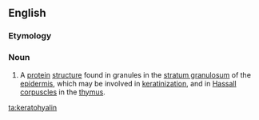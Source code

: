 ==English==

===Etymology===
{{prefix|kerato|hyalin|lang=en}}

===Noun===
{{en-noun}}

# {{lb|en|biology}} A [[protein]] [[structure]] found in granules in the [[stratum granulosum]] of the [[epidermis]], which may be involved in [[keratinization]], and in [[Hassall]] [[corpuscles]] in the [[thymus]].

[[ta:keratohyalin]]